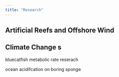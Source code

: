 ```yaml
---
title: "Research"
---
```


## Artificial Reefs and Offshore Wind

## Climate Change s

bluecatfish metabolic rate reserach

ocean acidifcation on boring sponge
